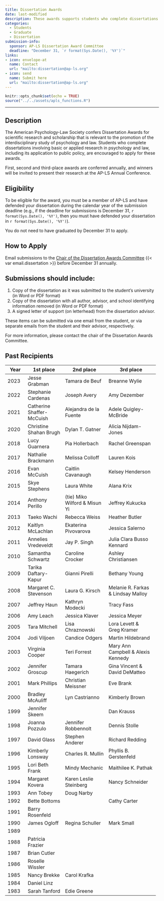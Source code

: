 ```yaml
---
title: Dissertation Awards
date: last-modified
description: These awards supports students who complete dissertations involving basic or applied research in psychology and law.
categories:
  - Students
  - Graduate
  - Dissertation
submission-info:
  sponsor: AP-LS Dissertation Award Committee
  deadline: "December 31, `r format(Sys.Date(), '%Y')`"
links:
- icon: envelope-at
  name: Contact
  url: "mailto:dissertation@ap-ls.org"
- icon: send
  name: Submit here
  url: "mailto:dissertation@ap-ls.org"
---
```


```r
knitr::opts_chunk$set(echo = TRUE)
source("../../assets/apls_functions.R")
```

<hr>

::: panel-tabset
## Description

The American Psychology-Law Society confers Dissertation Awards for scientific research and scholarship that is relevant to the promotion of the interdisciplinary study of psychology and law. Students who complete dissertations involving basic or applied research in psychology and law, including its application to public policy, are encouraged to apply for these awards.

First, second and third-place awards are conferred annually, and winners will be invited to present their research at the AP-LS Annual Conference.

## Eligibility

To be eligible for the award, you must be a member of AP-LS and have defended your dissertation during the calendar year of the submission deadline (e.g., if the deadline for submissions is December 31, `r format(Sys.Date(), '%Y')`, then you must have defended your dissertation in `r format(Sys.Date(), '%Y')`).

You do not need to have graduated by December 31 to apply.

## How to Apply

Email submissions to the [Chair of the Dissertation Awards Committee](mailto:aplsdissertations@gmail.com) {{< var email.dissertation >}} before December 31 annually.

::: callout-tip
## Submissions should include:

1.  Copy of the dissertation as it was submitted to the student's university (in Word or PDF format)
2.  Copy of the dissertation with all author, advisor, and school identifying information removed (in Word or PDF format)
3.  A signed letter of support (on letterhead) from the dissertation advisor.

These items can be submitted via one email from the student, or via separate emails from the student and their advisor, respectively.

For more information, please contact the chair of the Dissertation Awards Committee.
:::

## Past Recipients

+--------------+---------------------------+-------------------------------+------------------------------------+
| Year         | 1st place                 | 2nd place                     | 3rd place                          |
+==============+===========================+===============================+====================================+
| 2023         | Jesse Grabman             | Tamara de Beuf                | Breanne Wylie                      |
+--------------+---------------------------+-------------------------------+------------------------------------+
| 2022         | Stephanie Cardenas        | Joseph Avery                  | Amy Dezember                       |
+--------------+---------------------------+-------------------------------+------------------------------------+
| 2021         | Catherine Shaffer-McCuish | Alejandra de la Fuente        | Adele Quigley-McBride              |
+--------------+---------------------------+-------------------------------+------------------------------------+
| 2020         | Christine Shahan Brugh    | Dylan T. Gatner               | Alicia Nijdam-Jones                |
+--------------+---------------------------+-------------------------------+------------------------------------+
| 2018         | Lucy Guarnera             | Pia Hollerbach                | Rachel Greenspan                   |
+--------------+---------------------------+-------------------------------+------------------------------------+
| 2017         | Nathalie Brackmann        | Melissa Colloff               | Lauren Kois                        |
+--------------+---------------------------+-------------------------------+------------------------------------+
| 2016         | Evan McCuish              | Caitlin Cavanaugh             | Kelsey Henderson                   |
+--------------+---------------------------+-------------------------------+------------------------------------+
| 2015         | Skye Stephens             | Laura White                   | Alana Krix                         |
+--------------+---------------------------+-------------------------------+------------------------------------+
| 2014         | Anthony Perillo           | (tie) Miko Wilford & Misun Yi | Jeffrey Kukucka                    |
+--------------+---------------------------+-------------------------------+------------------------------------+
| 2013         | Taeko Wachi               | Rebecca Weiss                 | Heather Butler                     |
+--------------+---------------------------+-------------------------------+------------------------------------+
| 2012         | Kaitlyn McLachlan         | Ekaterina Pivovarova          | Jessica Salerno                    |
+--------------+---------------------------+-------------------------------+------------------------------------+
| 2011         | Annelies Vredeveldt       | Jay P. Singh                  | Julia Clara Busso Kennard          |
+--------------+---------------------------+-------------------------------+------------------------------------+
| 2010         | Samantha Schwartz         | Caroline Crocker              | Ashley Christiansen                |
+--------------+---------------------------+-------------------------------+------------------------------------+
| 2009         | Tarika Daftary-Kapur      | Gianni Pirelli                | Bethany Young                      |
+--------------+---------------------------+-------------------------------+------------------------------------+
| 2008         | Margaret C. Stevenson     | Laura G. Kirsch               | Melanie R. Farkas & Lindsay Malloy |
+--------------+---------------------------+-------------------------------+------------------------------------+
| 2007         | Jeffrey Haun              | Kathryn Modecki               | Tracy Fass                         |
+--------------+---------------------------+-------------------------------+------------------------------------+
| 2006         | Amy Leach                 | Jessica Klaver                | Jessica Meyer                      |
+--------------+---------------------------+-------------------------------+------------------------------------+
| 2005         | Tara Mitchell             | Lisa Chraznowski              | Lora Levett &\                     |
|              |                           |                               | Greg Kramer                        |
+--------------+---------------------------+-------------------------------+------------------------------------+
| 2004         | Jodi Viljoen              | Candice Odgers                | Martin Hildebrand                  |
+--------------+---------------------------+-------------------------------+------------------------------------+
| 2003         | Virginia Cooper           | Teri Forrest                  | Mary Ann Campbell & Alexis Kennedy |
+--------------+---------------------------+-------------------------------+------------------------------------+
| 2002         | Jennifer Groscup          | Tamara Haegerich              | Gina Vincent &\                    |
|              |                           |                               | David DeMatteo                     |
+--------------+---------------------------+-------------------------------+------------------------------------+
| 2001         | Mark Phillips             | Christian Meissner            | Eve Brank                          |
+--------------+---------------------------+-------------------------------+------------------------------------+
| 2000         | Bradley McAuliff          | Lyn Castrianno                | Kimberly Brown                     |
+--------------+---------------------------+-------------------------------+------------------------------------+
| 1999         | Jennifer Skeem            |                               | Dan Krauss                         |
+--------------+---------------------------+-------------------------------+------------------------------------+
| 1998         | Joanna Pozzulo            | Jennifer Robbennolt           | Dennis Stolle                      |
+--------------+---------------------------+-------------------------------+------------------------------------+
| 1997         | David Glass               | Stephen Anderer               | Richard Redding                    |
+--------------+---------------------------+-------------------------------+------------------------------------+
| 1996         | Kimberly Lonsway          | Charles R. Mullin             | Phyllis B. Gerstenfeld             |
+--------------+---------------------------+-------------------------------+------------------------------------+
| 1995         | Lori Beth Frank           | Mindy Mechanic                | Maithilee K. Pathak                |
+--------------+---------------------------+-------------------------------+------------------------------------+
| 1994         | Margaret Kovera           | Karen Leslie Steinberg        | Nancy Schneider                    |
+--------------+---------------------------+-------------------------------+------------------------------------+
| 1993         | Ann Tobey                 | Doug Narby                    |                                    |
+--------------+---------------------------+-------------------------------+------------------------------------+
| 1992         | Bette Bottoms             | \                             | Cathy Carter                       |
+--------------+---------------------------+-------------------------------+------------------------------------+
| 1991         | Barry Rosenfeld           |                               |                                    |
+--------------+---------------------------+-------------------------------+------------------------------------+
| 1990         | James Ogloff              | Regina Schuller               | Mark Small                         |
+--------------+---------------------------+-------------------------------+------------------------------------+
| 1989         |                           |                               |                                    |
+--------------+---------------------------+-------------------------------+------------------------------------+
| 1988         | Patricia Frazier          |                               |                                    |
+--------------+---------------------------+-------------------------------+------------------------------------+
| 1987         | Brian Cutler              |                               |                                    |
+--------------+---------------------------+-------------------------------+------------------------------------+
| 1986         | Roselle Wissler           |                               |                                    |
+--------------+---------------------------+-------------------------------+------------------------------------+
| 1985         | Nancy Brekke              | Carol Krafka                  |                                    |
+--------------+---------------------------+-------------------------------+------------------------------------+
| 1984         | Daniel Linz               |                               |                                    |
+--------------+---------------------------+-------------------------------+------------------------------------+
| 1983         | Sarah Tanford             | Edie Greene                   |                                    |
+--------------+---------------------------+-------------------------------+------------------------------------+
:::
